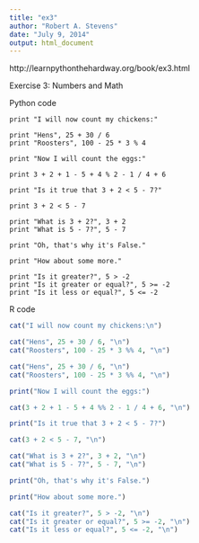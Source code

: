 ```yaml
---
title: "ex3"
author: "Robert A. Stevens"
date: "July 9, 2014"
output: html_document
---
```


http://learnpythonthehardway.org/book/ex3.html

Exercise 3: Numbers and Math

Python code

```
print "I will now count my chickens:"

print "Hens", 25 + 30 / 6
print "Roosters", 100 - 25 * 3 % 4

print "Now I will count the eggs:"

print 3 + 2 + 1 - 5 + 4 % 2 - 1 / 4 + 6

print "Is it true that 3 + 2 < 5 - 7?"

print 3 + 2 < 5 - 7

print "What is 3 + 2?", 3 + 2
print "What is 5 - 7?", 5 - 7

print "Oh, that's why it's False."

print "How about some more."

print "Is it greater?", 5 > -2
print "Is it greater or equal?", 5 >= -2
print "Is it less or equal?", 5 <= -2
```

R code

```r
cat("I will now count my chickens:\n")

cat("Hens", 25 + 30 / 6, "\n")
cat("Roosters", 100 - 25 * 3 %% 4, "\n")

cat("Hens", 25 + 30 / 6, "\n")
cat("Roosters", 100 - 25 * 3 %% 4, "\n")

print("Now I will count the eggs:")

cat(3 + 2 + 1 - 5 + 4 %% 2 - 1 / 4 + 6, "\n")

print("Is it true that 3 + 2 < 5 - 7?")

cat(3 + 2 < 5 - 7, "\n")

cat("What is 3 + 2?", 3 + 2, "\n")
cat("What is 5 - 7?", 5 - 7, "\n")

print("Oh, that's why it's False.")

print("How about some more.")

cat("Is it greater?", 5 > -2, "\n")
cat("Is it greater or equal?", 5 >= -2, "\n")
cat("Is it less or equal?", 5 <= -2, "\n")
```
